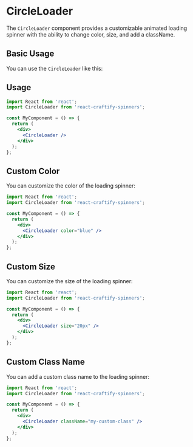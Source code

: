 
<Meta title="Spinners/CircleLoader" component={CircleLoader} />

# CircleLoader

The `CircleLoader` component provides a customizable animated loading spinner with the ability to change color, size, and add a className.

## Basic Usage

You can use the `CircleLoader` like this:

## Usage

```jsx
import React from 'react';
import CircleLoader from 'react-craftify-spinners';  

const MyComponent = () => {
  return (
    <div>
      <CircleLoader />
    </div>
  );
};

```

## Custom Color

You can customize the color of the loading spinner:

```jsx
import React from 'react';
import CircleLoader from 'react-craftify-spinners';  

const MyComponent = () => {
  return (
    <div>
      <CircleLoader color="blue" />
    </div>
  );
};

```

## Custom Size

You can customize the size of the loading spinner:

```jsx
import React from 'react';
import CircleLoader from 'react-craftify-spinners';  

const MyComponent = () => {
  return (
    <div>
      <CircleLoader size="20px" />
    </div>
  );
};


```

## Custom Class Name

You can add a custom class name to the loading spinner:

```jsx
import React from 'react';
import CircleLoader from 'react-craftify-spinners';  

const MyComponent = () => {
  return (
    <div>
      <CircleLoader className="my-custom-class" />
    </div>
  );
};

```